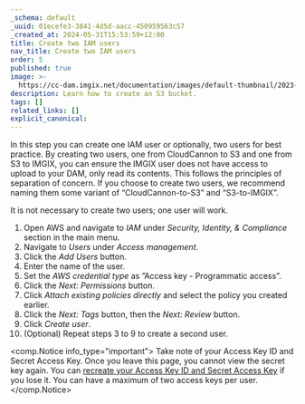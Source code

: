 ```yaml
---
_schema: default
_uuid: 01ecefe3-3841-4d5d-aacc-450959563c57
_created_at: 2024-05-31T15:53:59+12:00
title: Create two IAM users
nav_title: Create two IAM users
order: 5
published: true
image: >-
  https://cc-dam.imgix.net/documentation/images/default-thumbnail/2023-Q4/CloudCannon-Documentation-Thumbnail.png
description: Learn how to create an S3 bucket.
tags: []
related_links: []
explicit_canonical:
---
```

In this step you can create one IAM user or optionally, two users for best practice. By creating two users, one from CloudCannon to S3 and one from S3 to IMGIX, you can ensure the IMGIX user does not have access to upload to your DAM, only read its contents. This follows the principles of separation of concern. If you choose to create two users, we recommend naming them some variant of “CloudCannon-to-S3” and “S3-to-IMGIX”.

It is not necessary to create two users; one user will work.

1. Open AWS and navigate to *IAM* under *Security, Identity, & Compliance* section in the main menu.
2. Navigate to *Users* under *Access management*.
3. Click the *Add Users* button.
4. Enter the name of the user.
5. Set the *AWS credential type* as ”Access key - Programmatic access”.
6. Click the *Next: Permissions* button.
7. Click *Attach existing policies directly* and select the policy you created earlier.
8. Click the *Next: Tags* button, then the *Next: Review* button.
9. Click *Create user*.
10. (Optional) Repeat steps 3 to 9 to create a second user.

<comp.Notice info_type="important">
  Take note of your Access Key ID and Secret Access Key. Once you leave this page, you cannot view the secret key again. You can [recreate your Access Key ID and Secret Access Key](https://docs.aws.amazon.com/IAM/latest/UserGuide/id_credentials_access-keys_retrieve.html) if you lose it. You can have a maximum of two access keys per user.
</comp.Notice>